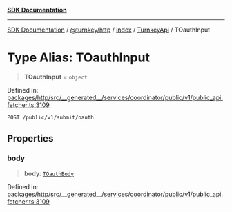[**SDK Documentation**](../../../../../../README.mdx)

***

[SDK Documentation](../../../../../../packages.mdx) / [@turnkey/http](../../../../README.mdx) / [index](../../../README.mdx) / [TurnkeyApi](../README.mdx) / TOauthInput

# Type Alias: TOauthInput

> **TOauthInput** = `object`

Defined in: [packages/http/src/\_\_generated\_\_/services/coordinator/public/v1/public\_api.fetcher.ts:3109](https://github.com/tkhq/sdk/blob/3a88af7d1d927c6022706911d6af0f92f1440e00/packages/http/src/__generated__/services/coordinator/public/v1/public_api.fetcher.ts#L3109)

`POST /public/v1/submit/oauth`

## Properties

### body

> **body**: [`TOauthBody`](TOauthBody.mdx)

Defined in: [packages/http/src/\_\_generated\_\_/services/coordinator/public/v1/public\_api.fetcher.ts:3109](https://github.com/tkhq/sdk/blob/3a88af7d1d927c6022706911d6af0f92f1440e00/packages/http/src/__generated__/services/coordinator/public/v1/public_api.fetcher.ts#L3109)
